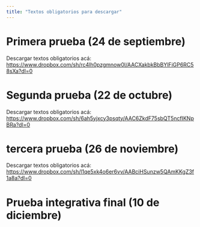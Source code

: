 ```yaml
---
title: "Textos obligatorios para descargar"
---
```


# Primera prueba (24 de septiembre)

Descargar textos obligatorios acá: <https://www.dropbox.com/sh/rc4lh0pzgmnow0l/AACXakbkBbBYlFiGP6RC58sXa?dl=0>

# Segunda prueba (22 de octubre)

Descargar textos obligatorios acá: <https://www.dropbox.com/sh/6ah5yjxcy3psqty/AAC6ZkdF75sbQT5ncfIKNpBRa?dl=0>

# tercera prueba (26 de noviembre)

Descargar textos obligatorios acá: <https://www.dropbox.com/sh/l1qe5xk4o6er6vv/AABciHSunzw5QAmKKgZ3f1a8a?dl=0>

# Prueba integrativa final (10 de diciembre)


